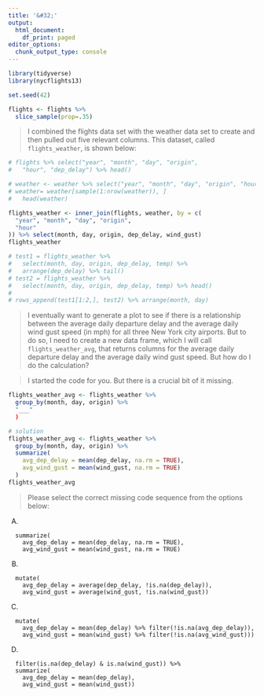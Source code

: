```yaml
---
title: '&#32;'
output:
  html_document:
    df_print: paged
editor_options: 
  chunk_output_type: console
---
```


```r

library(tidyverse)
library(nycflights13)

set.seed(42)

flights <- flights %>% 
  slice_sample(prop=.35)

```

> I combined the flights data set with the weather data set to create and then pulled out five relevant columns. This dataset, called `flights_weather`, is shown below:

```r
# flights %>% select("year", "month", "day", "origin",
#   "hour", "dep_delay") %>% head()
```

```r
# weather <- weather %>% select("year", "month", "day", "origin", "hour", "temp") 
# weather= weather[sample(1:nrow(weather)), ]
#   head(weather)
```

```r

flights_weather <- inner_join(flights, weather, by = c(
  "year", "month", "day", "origin",
  "hour"
)) %>% select(month, day, origin, dep_delay, wind_gust)
flights_weather

# test1 = flights_weather %>%
#   select(month, day, origin, dep_delay, temp) %>%
#   arrange(dep_delay) %>% tail()
# test2 = flights_weather %>%
#   select(month, day, origin, dep_delay, temp) %>% head()
# 
# rows_append(test1[1:2,], test2) %>% arrange(month, day)
```

> I eventually want to generate a plot to see if there is a relationship between the average daily departure delay and the average daily wind gust speed (in mph) for all three New York city airports. But to do so, I need to create a new data frame, which I will call `flights_weather_avg`, that returns columns for the average daily departure delay and the average daily wind gust speed. But how do I do the calculation?

> I started the code for you. But there is a crucial bit of it missing. 

```r
flights_weather_avg <- flights_weather %>%
  group_by(month, day, origin) %>%
  "___"
  )
```

```r
# solution
flights_weather_avg <- flights_weather %>%
  group_by(month, day, origin) %>%
  summarize(
    avg_dep_delay = mean(dep_delay, na.rm = TRUE),
    avg_wind_gust = mean(wind_gust, na.rm = TRUE)
  )
flights_weather_avg
```


> Please select the correct missing code sequence from the options below:

A) 
```
  summarize(
    avg_dep_delay = mean(dep_delay, na.rm = TRUE),
    avg_wind_gust = mean(wind_gust, na.rm = TRUE)
```

B)
```
  mutate(
    avg_dep_delay = average(dep_delay, !is.na(dep_delay)),
    avg_wind_gust = average(wind_gust, !is.na(wind_gust))
```

C) 
```
  mutate(
    avg_dep_delay = mean(dep_delay) %>% filter(!is.na(avg_dep_delay)),
    avg_wind_gust = mean(wind_gust) %>% filter(!is.na(avg_wind_gust)))
```

D)
```
  filter(is.na(dep_delay) & is.na(wind_gust)) %>%
  summarize(
    avg_dep_delay = mean(dep_delay),
    avg_wind_gust = mean(wind_gust))
```




